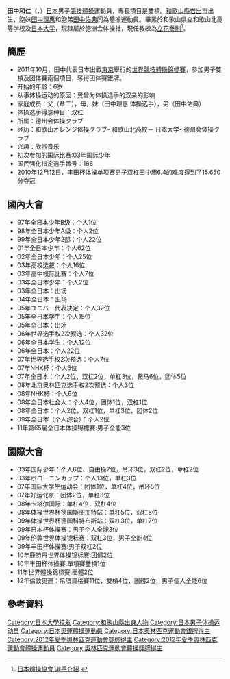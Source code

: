 {{Infobox 體操選手
|gymnastname= 田中和仁
|fullname  = {{lang|ja|田中 和仁}}
|nickname  = 
|country   = {{JPN}}
|formercountry= 
|hometown= 
|birthdate= {{birth_date_and_age|1985|5|16}}
|birthplace= {{JPN}}[[和歌山縣|和歌山縣]][[岩出市|岩出市]]
|deathdate=
|deathplace=
|height= {{height|m=1.66}} 
|discipline= 男子[[競技體操|競技體操]] 
|natlteam=
|club=  
|gym=
|collegeteam=
|headcoach= [[立花泰則|立花泰則]]
|assistcoach=
|formercoach=
|choreographer=
| show-medals = yes
|medaltemplates= 
{{MedalCompetition | [[奧林匹克運動會|奧林匹克運動會]]}}
{{MedalSilver|[[2012年夏季奧林匹克運動會體操比賽|2012年伦敦]]|[[2012年夏季奧林匹克運動會體操男子團體比賽|團體]]}}
{{MedalCompetition|[[世界競技體操錦標賽|世界競技體操錦標賽]]}}
{{MedalBronze|[[2009年世界競技體操錦標賽|2009年 倫敦]]|雙槓}}
{{MedalSilver|[[2010年世界競技體操錦標賽|2010年 鹿特丹]]|團體賽}}
{{MedalSilver|[[2011年世界競技體操錦標賽|2011年 東京]]|團體賽}}
}}
{{japanese|japanese=田中 和仁|kana=たなか かずひと|romaji=Tanaka Kazuhito}}

'''田中和仁'''（{{lang|ja|'''たなか かずひと'''}}，{{bd|1985年|5月16日}}）[[日本|日本]]男子[[競技體操|競技體操]]運動員，專長項目是雙槓。[[和歌山縣|和歌山縣]][[岩出市|岩出市]]出生，胞妹[[田中理惠_(體操運動員)|田中理惠]]和胞弟[[田中佑典|田中佑典]]同為體操運動員。畢業於和歌山県立和歌山北高等学校及[[日本大学|日本大学]]，現隸屬於徳洲会体操社，現任教練為[[立花泰則|立花泰則]]<ref>[http://www.jpn-gym.or.jp/artistic/player/natio11m/data/11mdai_tanaka.html 日本體操協會 選手介紹] {{Wayback|url=http://www.jpn-gym.or.jp/artistic/player/natio11m/data/11mdai_tanaka.html |date=20120816095150 }}{{ja}}</ref>。

==簡歷==
*2011年10月，田中代表日本出戰[[東京|東京]]舉行的[[2011年世界競技體操錦標賽|世界競技體操錦標賽]]，參加男子雙槓及团体賽兩個項目，奪得团体賽銀牌。
*开始的年龄：6岁
*从事体操运动的原因：受曾为体操选手的双亲的影响
*家庭成员：父（章二），母，妹（田中理惠 体操选手），弟（田中佑典）
*体操选手得意种目：双杠
*所属：德州会体操クラブ
*经历：和歌山オレンジ体操クラブ- 和歌山北高校－ 日本大学- 德州会体操クラブ
*兴趣：欣赏音乐
*初次参加的国际比赛:03年国际少年
*国民强化指定选手番号：166
*2010年12月12日，丰田杯体操单项赛男子双杠田中用6.4的难度得到了15.650分夺冠

==國內大會==
*97年全日本少年B级：个人1位
*98年全日本少年A级：个人2位
*99年全日本少年2部：个人22位
*01年全日本少年：个人62位
*02年全日本少年：个人25位
*03年高校选拔：个人16位
*03年高中校际比赛：个人7位
*03年全日本少年：个人2位
*03年全日本：出场
*04年全日本：出场
*05年ユニバー代表决定：个人32位
*05年全日本学生：个人15位
*05年全日本：出场
*06年世界选手权2次预选：个人32位
*06年全日本学生：个人12位
*06年全日本：个人22位
*07年世界选手权2次预选：个人7位
*07年NHK杯：个人6位
*07年全日本：个人2位，双杠2位，单杠3位，鞍马6位，团体5位
*08年北京奥林匹克选手权2次预选：个人3位
*08年NHK杯：个人6位
*08年全日本社会人：个人4位，团体1位，双杠1位
*08年全日本：个人2位，双杠1位，单杠3位，团体2位
*09年全日本（个人综合）：个人2位
*11年第65届全日本体操锦標賽:男子全能3位

==國際大會==
*03年国际少年：个人6位、自由操7位，吊环3位，双杠2位，单杠2位
*03年ボローニンカップ：个人13位，单杠3位
*07年国际大学生运动会：团体1位，单杠4位，吊环5位
*07年好运北京：团体2位，单杠3位
*08年卡塔尔国际：单杠4位，双杠4位
*08年体操世界杯德国斯图加特站：单杠5位，双杠8位
*09年体操世界杯德国科特布斯站：双杠3位，单杠7位
*09年日本杯体操赛：男子个人全能3位
*09年伦敦世界体操锦标赛：双杠3位，男子全能4位
*09年丰田杯体操赛:男子双杠2位
*10年鹿特丹世界体操锦标赛:团體2位
*10年丰田杯体操賽:單項賽雙槓1位
*11年世界體操錦標賽:團體2位
*12年倫敦奧運：吊環資格賽11位，雙槓4位，團體2位，男子個人全能6位

==參考資料==
{{reflist}}

{{DEFAULTSORT:Tanaka Kazuhito}}
[[Category:日本大學校友|Category:日本大學校友]]
[[Category:和歌山縣出身人物|Category:和歌山縣出身人物]]
[[Category:日本男子体操运动员|Category:日本男子体操运动员]]
[[Category:日本奧運體操運動員|Category:日本奧運體操運動員]]
[[Category:日本奧林匹克運動會銀牌得主|Category:日本奧林匹克運動會銀牌得主]]
[[Category:2012年夏季奧林匹克運動會獎牌得主|Category:2012年夏季奧林匹克運動會獎牌得主]]
[[Category:2012年夏季奧林匹克運動會體操運動員|Category:2012年夏季奧林匹克運動會體操運動員]]
[[Category:奧林匹克運動會體操獎牌得主|Category:奧林匹克運動會體操獎牌得主]]